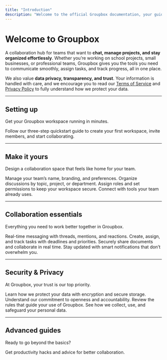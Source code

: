 ```yaml
---
title: "Introduction"
description: "Welcome to the official Groupbox documentation, your guide to getting started, collaborating, and staying secure."
---
```


# Welcome to Groupbox

A collaboration hub for teams that want to **chat, manage projects, and stay organized effortlessly**. Whether you’re working on school projects, small businesses, or professional teams, Groupbox gives you the tools you need to communicate smoothly, assign tasks, and track progress, all in one place.

We also value **data privacy, transparency, and trust**. Your information is handled with care, and we encourage you to read our [Terms of Service](https://groupbox.cloud/terms) and [Privacy Policy](https://groupbox.cloud/privacypolicy) to fully understand how we protect your data.

---

## Setting up

Get your Groupbox workspace running in minutes.

<Card title="Start here" icon="rocket" horizontal href="/quickstart">
  Follow our three-step quickstart guide to create your first workspace, invite members, and start collaborating.
</Card>

---

## Make it yours

Design a collaboration space that feels like home for your team.

<Columns cols={2}>
  <Card title="Edit workspace settings" icon="gear" href="/essentials/workspace-settings">
    Manage your team’s name, branding, and preferences.
  </Card>
  <Card title="Customize your channels" icon="hashtag" href="/essentials/channels">
    Organize discussions by topic, project, or department.
  </Card>
  <Card title="User roles & permissions" icon="user-shield" href="/essentials/permissions">
    Assign roles and set permissions to keep your workspace secure.
  </Card>
  <Card title="Integrations" icon="puzzle-piece" href="/essentials/integrations">
    Connect with tools your team already uses.
  </Card>
</Columns>

---

## Collaboration essentials

Everything you need to work better together in Groupbox.

<Columns cols={2}>
  <Card title="Messaging" icon="comments" href="/features/messaging">
    Real-time messaging with threads, mentions, and reactions.
  </Card>
  <Card title="Task management" icon="block" href="/features/tasks">
    Create, assign, and track tasks with deadlines and priorities.
  </Card>
  <Card title="File sharing" icon="file" href="/features/files">
    Securely share documents and collaborate in real time.
  </Card>
  <Card title="Notifications" icon="bell" href="/features/notifications">
    Stay updated with smart notifications that don’t overwhelm you.
  </Card>
</Columns>

---

## Security & Privacy

At Groupbox, your trust is our top priority.

<Columns cols={2}>
  <Card title="Data safety" icon="lock" href="/security/data-safety">
    Learn how we protect your data with encryption and secure storage.
  </Card>
  <Card title="Transparency" icon="eye" href="/security/transparency">
    Understand our commitment to openness and accountability.
  </Card>
  <Card title="Terms of Service" icon="file-contract" href="/legal/terms">
    Review the rules that guide your use of Groupbox.
  </Card>
  <Card title="Privacy Policy" icon="shield" href="/legal/privacy">
    See how we collect, use, and safeguard your personal data.
  </Card>
</Columns>

---

## Advanced guides

Ready to go beyond the basics?

<Columns cols={2}>
  <Card title="Tips & best practices" icon="lightbulb" href="/guides/tips">
    Get productivity hacks and advice for better collaboration.
  </Card>
</Columns>